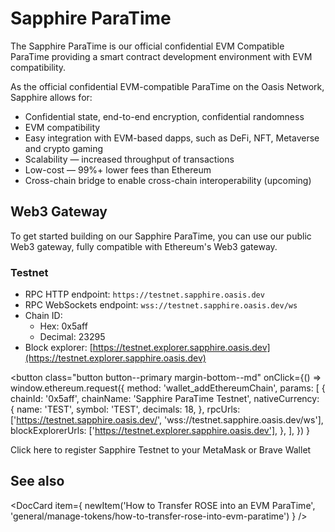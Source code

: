 
# Sapphire ParaTime

The Sapphire ParaTime is our official confidential EVM Compatible ParaTime providing a smart contract development environment with EVM compatibility.

As the official confidential EVM-compatible ParaTime on the Oasis Network, Sapphire allows for:

* Confidential state, end-to-end encryption, confidential randomness
* EVM compatibility
* Easy integration with EVM-based dapps, such as DeFi, NFT, Metaverse and crypto gaming
* Scalability — increased throughput of transactions
* Low-cost — 99%+ lower fees than Ethereum
* Cross-chain bridge to enable cross-chain interoperability (upcoming)

## Web3 Gateway

To get started building on our Sapphire ParaTime, you can use our public Web3 gateway, fully compatible with Ethereum's Web3 gateway.

### Testnet

* RPC HTTP endpoint: `https://testnet.sapphire.oasis.dev`
* RPC WebSockets endpoint: `wss://testnet.sapphire.oasis.dev/ws`
* Chain ID:
  * Hex: 0x5aff
  * Decimal: 23295
* Block explorer: [https://testnet.explorer.sapphire.oasis.dev](https://testnet.explorer.sapphire.oasis.dev)

<button
  class="button button--primary margin-bottom--md"
  onClick={() =>
    window.ethereum.request({
      method: 'wallet_addEthereumChain',
      params: [
        {
          chainId: '0x5aff',
          chainName: 'Sapphire ParaTime Testnet',
          nativeCurrency: {
            name: 'TEST',
            symbol: 'TEST',
            decimals: 18,
          },
          rpcUrls: ['https://testnet.sapphire.oasis.dev/', 'wss://testnet.sapphire.oasis.dev/ws'],
          blockExplorerUrls: ['https://testnet.explorer.sapphire.oasis.dev'],
        },
      ],
    })
  }
>
  Click here to register Sapphire Testnet to your MetaMask or Brave Wallet
</button>


## See also

<DocCard item={
    newItem('How to Transfer ROSE into an EVM ParaTime', 'general/manage-tokens/how-to-transfer-rose-into-evm-paratime')
} />
